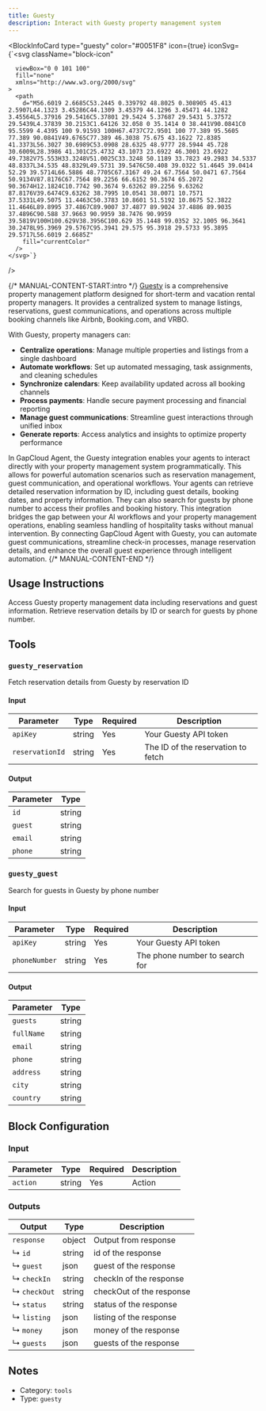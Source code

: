 ```yaml
---
title: Guesty
description: Interact with Guesty property management system
---
```



<BlockInfoCard
  type="guesty"
  color="#0051F8"
  icon={true}
  iconSvg={`<svg className="block-icon"
      
      
      
      viewBox="0 0 101 100"
      fill="none"
      xmlns="http://www.w3.org/2000/svg"
    >
      <path
        d="M56.6019 2.6685C53.2445 0.339792 48.8025 0.308905 45.413 2.5907L44.1323 3.45286C44.1309 3.45379 44.1296 3.45471 44.1282 3.45564L5.37916 29.5416C5.37801 29.5424 5.37687 29.5431 5.37572 29.5439L4.37839 30.2153C1.64126 32.058 0 35.1414 0 38.441V90.0841C0 95.5599 4.4395 100 9.91593 100H67.4737C72.9501 100 77.389 95.5605 77.389 90.0841V49.6765C77.389 46.3038 75.675 43.1622 72.8385 41.3373L56.3027 30.6989C53.0908 28.6325 48.9777 28.5944 45.728 30.6009L28.3986 41.301C25.4732 43.1073 23.6922 46.3001 23.6922 49.7382V75.553H33.3248V51.0025C33.3248 50.1189 33.7823 49.2983 34.5337 48.8337L34.535 48.8329L49.5731 39.5476C50.408 39.0322 51.4645 39.0414 52.29 39.5714L66.5886 48.7705C67.3167 49.24 67.7564 50.0471 67.7564 50.9134V87.8176C67.7564 89.2256 66.6152 90.3674 65.2072 90.3674H12.1824C10.7742 90.3674 9.63262 89.2256 9.63262 87.8176V39.6474C9.63262 38.7995 10.0541 38.0071 10.7571 37.5331L49.5075 11.4463C50.3783 10.8601 51.5192 10.8675 52.3822 11.4646L89.8995 37.4867C89.9007 37.4877 89.9024 37.4886 89.9035 37.4896C90.588 37.9663 90.9959 38.7476 90.9959 39.5819V100H100.629V38.3956C100.629 35.1448 99.0352 32.1005 96.3641 30.2478L95.3969 29.5767C95.3941 29.575 95.3918 29.5733 95.3895 29.5717L56.6019 2.6685Z"
        fill="currentColor"
      />
    </svg>`}
/>

{/* MANUAL-CONTENT-START:intro */}
[Guesty](https://www.guesty.com) is a comprehensive property management platform designed for short-term and vacation rental property managers. It provides a centralized system to manage listings, reservations, guest communications, and operations across multiple booking channels like Airbnb, Booking.com, and VRBO.

With Guesty, property managers can:

- **Centralize operations**: Manage multiple properties and listings from a single dashboard
- **Automate workflows**: Set up automated messaging, task assignments, and cleaning schedules
- **Synchronize calendars**: Keep availability updated across all booking channels
- **Process payments**: Handle secure payment processing and financial reporting
- **Manage guest communications**: Streamline guest interactions through unified inbox
- **Generate reports**: Access analytics and insights to optimize property performance

In GapCloud Agent, the Guesty integration enables your agents to interact directly with your property management system programmatically. This allows for powerful automation scenarios such as reservation management, guest communication, and operational workflows. Your agents can retrieve detailed reservation information by ID, including guest details, booking dates, and property information. They can also search for guests by phone number to access their profiles and booking history. This integration bridges the gap between your AI workflows and your property management operations, enabling seamless handling of hospitality tasks without manual intervention. By connecting GapCloud Agent with Guesty, you can automate guest communications, streamline check-in processes, manage reservation details, and enhance the overall guest experience through intelligent automation.
{/* MANUAL-CONTENT-END */}

## Usage Instructions

Access Guesty property management data including reservations and guest information. Retrieve reservation details by ID or search for guests by phone number.

## Tools

### `guesty_reservation`

Fetch reservation details from Guesty by reservation ID

#### Input

| Parameter       | Type   | Required | Description                        |
| --------------- | ------ | -------- | ---------------------------------- |
| `apiKey`        | string | Yes      | Your Guesty API token              |
| `reservationId` | string | Yes      | The ID of the reservation to fetch |

#### Output

| Parameter | Type   |
| --------- | ------ |
| `id`      | string |
| `guest`   | string |
| `email`   | string |
| `phone`   | string |

### `guesty_guest`

Search for guests in Guesty by phone number

#### Input

| Parameter     | Type   | Required | Description                    |
| ------------- | ------ | -------- | ------------------------------ |
| `apiKey`      | string | Yes      | Your Guesty API token          |
| `phoneNumber` | string | Yes      | The phone number to search for |

#### Output

| Parameter  | Type   |
| ---------- | ------ |
| `guests`   | string |
| `fullName` | string |
| `email`    | string |
| `phone`    | string |
| `address`  | string |
| `city`     | string |
| `country`  | string |

## Block Configuration

### Input

| Parameter | Type   | Required | Description |
| --------- | ------ | -------- | ----------- |
| `action`  | string | Yes      | Action      |

### Outputs

| Output       | Type   | Description              |
| ------------ | ------ | ------------------------ |
| `response`   | object | Output from response     |
| ↳ `id`       | string | id of the response       |
| ↳ `guest`    | json   | guest of the response    |
| ↳ `checkIn`  | string | checkIn of the response  |
| ↳ `checkOut` | string | checkOut of the response |
| ↳ `status`   | string | status of the response   |
| ↳ `listing`  | json   | listing of the response  |
| ↳ `money`    | json   | money of the response    |
| ↳ `guests`   | json   | guests of the response   |

## Notes

- Category: `tools`
- Type: `guesty`
